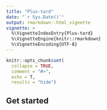 ```yaml
---
title: "Plus-tard"
date: "`r Sys.Date()`"
output: rmarkdown::html_vignette
vignette: >
  %\VignetteIndexEntry{Plus-tard}
  %\VignetteEngine{knitr::rmarkdown}
  %\VignetteEncoding{UTF-8}
---
```


```r
knitr::opts_chunk$set(
  collapse = TRUE,
  comment = "#>",
  echo = T,
  results = "hide")

```

## Get started

